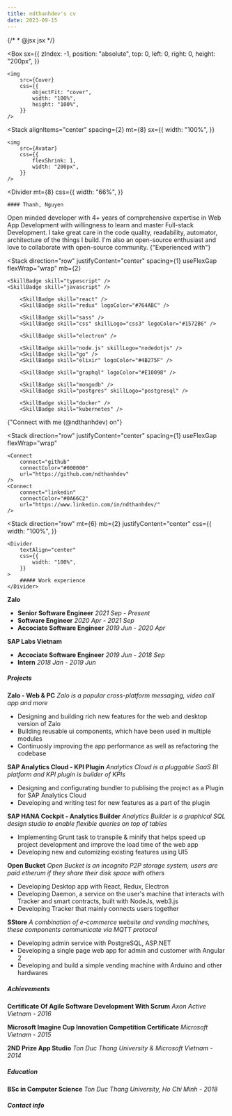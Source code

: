 ```yaml
---
title: ndthanhdev's cv
date: 2023-09-15
---
```


{/* * @jsx jsx */}

<Box
	sx={{
		zIndex: -1,
		position: "absolute",
		top: 0,
		left: 0,
		right: 0,
		height: "200px",
	}}
>
	<img
		src={Cover}
		css={{
			objectFit: "cover",
			width: "100%",
			height: "100%",
		}}
	/>
</Box>

<Stack alignItems="center" spacing={2} mt={8}
	sx={{
		width: "100%",
	}}
>
	<img
		src={Avatar}
		css={{
			flexShrink: 1,
			width: "200px",
		}}
	/>

<Divider
	mt={8}
	css={{
		width: "66%",
	}}
>
	#### Thanh, Nguyen
</Divider>

</Stack>

<Typography pt={1} variant="body1" gutterBottom textAlign="center">
	Open minded developer with 4+ years of comprehensive expertise in Web App
	Development with willingness to learn and master Full-stack Development. I
	take great care in the code quality, readability, automator, architecture of
	the things I build. I'm also an open-source enthusiast and love to collaborate
	with open-source community.
</Typography>

<Typography mt={1} variant="body1" textAlign="center" gutterBottom>
	{"Experienced with"}
</Typography>

<Stack
	direction="row"
	justifyContent="center"
	spacing={1}
	useFlexGap
	flexWrap="wrap"
	mb={2}
>
	<SkillBadge skill="typescript" />
	<SkillBadge skill="javascript" />

    	<SkillBadge skill="react" />
    	<SkillBadge skill="redux" logoColor="#764ABC" />

    	<SkillBadge skill="sass" />
    	<SkillBadge skill="css" skillLogo="css3" logoColor="#1572B6" />

    	<SkillBadge skill="electron" />

    	<SkillBadge skill="node.js" skillLogo="nodedotjs" />
    	<SkillBadge skill="go" />
    	<SkillBadge skill="elixir" logoColor="#4B275F" />

    	<SkillBadge skill="graphql" logoColor="#E10098" />

    	<SkillBadge skill="mongodb" />
    	<SkillBadge skill="postgres" skillLogo="postgresql" />

    	<SkillBadge skill="docker" />
    	<SkillBadge skill="kubernetes" />

</Stack>

<Typography mt={1} variant="body1" textAlign="center" gutterBottom>
	{"Connect with me (@ndthanhdev) on"}
</Typography>

<Stack
	direction="row"
	justifyContent="center"
	spacing={1}
	useFlexGap
	flexWrap="wrap"
>
	<Connect
		connect="github"
		connectColor="#000000"
		url="https://github.com/ndthanhdev"
	/>
	<Connect
		connect="linkedin"
		connectColor="#0A66C2"
		url="https://www.linkedin.com/in/ndthanhdev/"
	/>
</Stack>

<Stack
	direction="row"
	mt={6}
	mb={2}
	justifyContent="center"
	css={{
		width: "100%",
	}}
>
	<Divider
		textAlign="center"
		css={{
			width: "100%",
		}}
	>
		##### Work experience
	</Divider>
</Stack>

**Zalo**

- **Senior Software Engineer**
  _2021 Sep - Present_
- **Software Engineer**
  _2020 Apr - 2021 Sep_
- **Accociate Software Engineer**
  _2019 Jun - 2020 Apr_

**SAP Labs Vietnam**

- **Accociate Software Engineer**
  _2019 Jun - 2018 Sep_
- **Intern**
  _2018 Jan - 2019 Jun_

##### Projects

**Zalo - Web & PC**
_Zalo is a popular cross-platform messaging, video call app and more_

- Designing and building rich new features for the web and desktop version of Zalo
- Building reusable ui components, which have been used in multiple modules
- Continuosly improving the app performance as well as refactoring the codebase

**SAP Analytics Cloud - KPI Plugin**
_Analytics Cloud is a pluggable SaaS BI platform and KPI plugin is builder of KPIs_

- Designing and configurating bundler to publising the project as a Plugin for SAP Analytics Cloud
- Developing and writing test for new features as a part of the plugin

**SAP HANA Cockpit - Analytics Builder**
_Analytics Builder is a graphical SQL design studio to enable flexible queries on top of tables_

- Implementing Grunt task to transpile & minify that helps speed up project development and improve the load time of the web app
- Developing new and cutomizing existing features using UI5

**Open Bucket**
_Open Bucket is an incognito P2P storage system, users are paid etherum if they share their disk space with others_

- Developing Desktop app with React, Redux, Electron
- Developing Daemon, a service on the user's machine that interacts with Tracker and smart contracts, built with NodeJs, web3.js
- Developing Tracker that mainly connects users together

**SStore**
_A combination of e-commerce website and vending machines, these components communicate via MQTT protocol_

- Developing admin service with PostgreSQL, ASP.NET
- Developing a single page web app for admin and customer with Angular 2
- Developing and build a simple vending machine with Arduino and other hardwares

##### Achievements

**Certificate Of Agile Software Development With Scrum**
_Axon Active Vietnam - 2016_

**Microsoft Imagine Cup Innovation Competition Certificate**
_Microsoft Vietnam - 2015_

**2ND Prize App Studio**
_Ton Duc Thang University & Microsoft Vietnam - 2014_

##### Education

**BSc in Computer Science**
_Ton Duc Thang University, Ho Chi Minh - 2018_

##### Contact info
